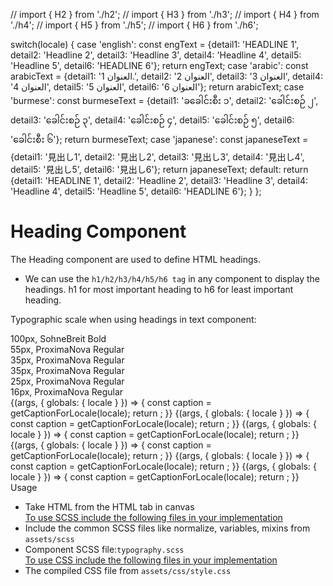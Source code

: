 // import { H2 } from './h2';
// import { H3 } from './h3';
// import { H4 } from './h4';
// import { H5 } from './h5';
// import { H6 } from './h6';

  switch(locale) {
    case 'english': const engText = {detail1: 'HEADLINE 1', detail2: 'Headline 2', detail3: 'Headline 3', detail4: 'Headline 4', detail5: 'Headline 5', detail6: 'HEADLINE 6'}; return engText;
    case 'arabic': const arabicText = {detail1: 'العنوان 1.', detail2: 'العنوان 2', detail3: 'العنوان 3', detail4: 'العنوان 4', detail5: 'العنوان 5', detail6: 'العنوان 6'}; return arabicText;
    case 'burmese': const burmeseText = {detail1: 'ခခေါင်းစီး ၁', detail2: 'ခေါင်းစဉ် ၂', detail3: 'ခေါင်းစဉ် ၃', detail4: 'ခေါင်းစဉ် ၄', detail5: 'ခေါင်းစဉ် ၅', detail6: 'ခေါင်းစီး ၆'}; return burmeseText;
    case 'japanese': const japaneseText = {detail1: '見出し1', detail2: '見出し2', detail3: '見出し3', detail4: '見出し4', detail5: '見出し5', detail6: '見出し6'}; return japaneseText;
    default:
      return {detail1: 'HEADLINE 1', detail2: 'Headline 2', detail3: 'Headline 3', detail4: 'Headline 4', detail5: 'Headline 5', detail6: 'HEADLINE 6'};
  }
};

<Meta title="Atoms/Base Typography/Heading"  />

<style>{`
  div#story--atoms-base-typography-heading--h-1, div#story--atoms-base-typography-heading--h-2, div#story--atoms-base-typography-heading--h-3, div#story--atoms-base-typography-heading--h-4, div#story--atoms-base-typography-heading--h-5, div#story--atoms-base-typography-heading--h-6 {
    display: none;
  }
  .atoms__heading--wrapper {
    box-shadow: 0 1px 8px rgb(0 0 0 / 15%);
    box-sizing: inherit;
    width: 100%;
    padding: 10px;
  }
  .heading__label {
    color: rgb(169, 169, 169);
  }
  .heading__item {
    padding: 20px;
  }
  .subheading {
    font-weight: 700;
    font-size: 18px;
    color: #666;
    letter-spacing: 1.5px;
    line-height: 24px;
    margin-bottom: 12px;
    margin-top: 40px;
  }  

`}</style>
# Heading Component
The Heading component are used to define HTML headings.
<ul>
  <li>We can use the <code>h1/h2/h3/h4/h5/h6 tag</code> in any component to display the headings. h1 for most important heading to h6 for least important heading.</li>
</ul>

Typographic scale when using headings in text component:
<div class="atoms__heading--wrapper">
  <div class="heading__item">
    <Heading type='1' label="HEADLINE 1"></Heading>
    <div class="heading__label">100px, SohneBreit Bold</div>
  </div>
  <div class="heading__item">
    <Heading type='2' label="Headline 2"></Heading>
    <div class="heading__label">55px, ProximaNova Regular</div>
  </div>
    <div class="heading__item">
    <Heading type='3' label="Headline 3"></Heading>
    <div class="heading__label">35px, ProximaNova Regular</div>
  </div>
    <div class="heading__item">
    <Heading type='4' label="Headline 4"></Heading>
    <div class="heading__label">35px, ProximaNova Regular</div>
  </div>
    <div class="heading__item">
    <Heading type='5' label="Headline 5"></Heading>
    <div class="heading__label">25px, ProximaNova Regular</div>
  </div>
    <div class="heading__item">
    <Heading type='6' label="HEADLINE 6"></Heading>
    <div class="heading__label">16px, ProximaNova Regular</div>
  </div>
</div>

<Story name="H1">
  {(args, { globals: { locale } }) => {
    const caption = getCaptionForLocale(locale);
    return <Heading type='1' label={caption.detail1} ></Heading>;
  }}
</Story>

<Story name="H2">
  {(args, { globals: { locale } }) => {
    const caption = getCaptionForLocale(locale);
    return <Heading type='2' label={caption.detail2} ></Heading>;
  }}
</Story>

<Story name="H3">
  {(args, { globals: { locale } }) => {
    const caption = getCaptionForLocale(locale);
    return <Heading type='3' label={caption.detail3} ></Heading>;
  }}
</Story>

<Story name="H4">
  {(args, { globals: { locale } }) => {
    const caption = getCaptionForLocale(locale);
    return <Heading type='4' label={caption.detail4} ></Heading>;
  }}
</Story>

<Story name="H5">
  {(args, { globals: { locale } }) => {
    const caption = getCaptionForLocale(locale);
    return <Heading type='5' label={caption.detail5} ></Heading>;
  }}
</Story>

<Story name="H6">
  {(args, { globals: { locale } }) => {
    const caption = getCaptionForLocale(locale);
    return <Heading type='6' label={caption.detail6} ></Heading>;
  }}
</Story>

<div className="subheading">Usage</div>
<ul>
  <li>Take HTML from the HTML tab in canvas</li>
  <u>To use SCSS include the following files in your implementation</u>
  <li>Include the common SCSS files like normalize, variables, mixins from <code>assets/scss</code></li>
  <li>Component SCSS file:<code>typography.scss</code></li>
  <u>To use CSS include the following files in your implementation</u>
  <li>The compiled CSS file from <code>assets/css/style.css</code></li>
</ul>
